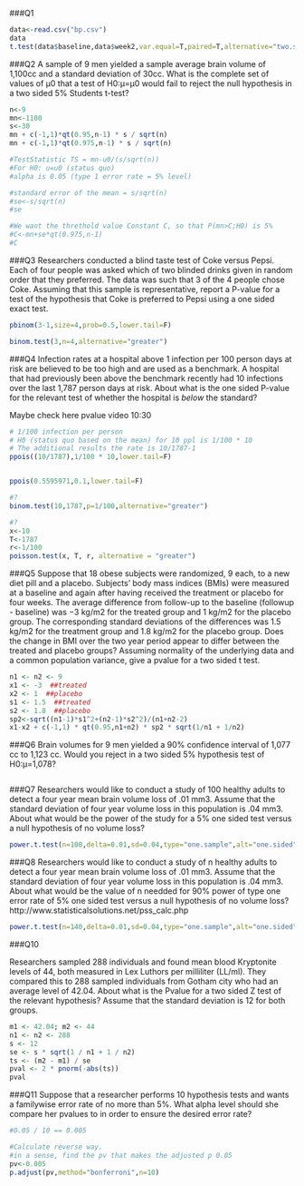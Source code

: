 ###Q1
```r
data<-read.csv("bp.csv")
data
t.test(data$baseline,data$week2,var.equal=T,paired=T,alternative="two.sided")
```

###Q2
A sample of 9 men yielded a sample average brain volume of 1,100cc and a standard deviation of 30cc. What is the complete set of values of μ0 that a test of H0:μ=μ0 would fail to reject the null hypothesis in a two sided 5% Students t-test?
```r
n<-9
mn<-1100
s<-30
mn + c(-1,1)*qt(0.95,n-1) * s / sqrt(n)
mn + c(-1,1)*qt(0.975,n-1) * s / sqrt(n)

#TestStatistic TS = mn-u0/(s/sqrt(n))
#For H0: u=u0 (status quo)
#alpha is 0.05 (type 1 error rate = 5% level)

#standard error of the mean = s/sqrt(n)
#se<-s/sqrt(n)
#se

#We want the threthold value Constant C, so that P(mn>C;H0) is 5%
#C<-mn+se*qt(0.975,n-1)
#C
```

###Q3
Researchers conducted a blind taste test of Coke versus Pepsi. Each of four people was asked which of two blinded drinks given in random order that they preferred. The data was such that 3 of the 4 people chose Coke. Assuming that this sample is representative, report a P-value for a test of the hypothesis that Coke is preferred to Pepsi using a one sided exact test.
```r
pbinom(3-1,size=4,prob=0.5,lower.tail=F)

binom.test(3,n=4,alternative="greater")
```


###Q4
Infection rates at a hospital above 1 infection per 100 person days at risk are believed to be too high and are used as a benchmark. A hospital that had previously been above the benchmark recently had 10 infections over the last 1,787 person days at risk. About what is the one sided P-value for the relevant test of whether the hospital is *below* the standard?

Maybe check here
pvalue video 10:30
```r
# 1/100 infection per person
# H0 (status quo based on the mean) for 10 ppl is 1/100 * 10
# The additional results the rate is 10/1787-1
ppois((10/1787),1/100 * 10,lower.tail=F)


ppois(0.5595971,0.1,lower.tail=F)

#?
binom.test(10,1787,p=1/100,alternative="greater")

#?
x<-10
T<-1787
r<-1/100
poisson.test(x, T, r, alternative = "greater")
```


###Q5
Suppose that 18 obese subjects were randomized, 9 each, to a new diet pill and a placebo. Subjects’ body mass indices (BMIs) were measured at a baseline and again after having received the treatment or placebo for four weeks. The average difference from follow-up to the baseline (followup - baseline) was −3 kg/m2 for the treated group and 1 kg/m2 for the placebo group. The corresponding standard deviations of the differences was 1.5 kg/m2 for the treatment group and 1.8 kg/m2 for the placebo group. Does the change in BMI over the two year period appear to differ between the treated and placebo groups? Assuming normality of the underlying data and a common population variance, give a pvalue for a two sided t test.
```r
n1 <- n2 <- 9
x1 <- -3  ##treated
x2 <- 1  ##placebo
s1 <- 1.5  ##treated
s2 <- 1.8  ##placebo
sp2<-sqrt((n1-1)*s1^2+(n2-1)*s2^2)/(n1+n2-2)
x1-x2 + c(-1,1) * qt(0.95,n1+n2) * sp2 * sqrt(1/n1 + 1/n2) 
```



###Q6
Brain volumes for 9 men yielded a 90% confidence interval of 1,077 cc to 1,123 cc. Would you reject in a two sided 5% hypothesis test of H0:μ=1,078?
```r

```

###Q7
Researchers would like to conduct a study of 100 healthy adults to detect a four year mean brain volume loss of .01 mm3. Assume that the standard deviation of four year volume loss in this population is .04 mm3. About what would be the power of the study for a 5% one sided test versus a null hypothesis of no volume loss?
```r
power.t.test(n=100,delta=0.01,sd=0.04,type="one.sample",alt="one.sided")
```


###Q8
Researchers would like to conduct a study of n healthy adults to detect a four year mean brain volume loss of .01 mm3. Assume that the standard deviation of four year volume loss in this population is .04 mm3. About what would be the value of n needded for 90% power of type one error rate of 5% one sided test versus a null hypothesis of no volume loss?
http://www.statisticalsolutions.net/pss_calc.php
```r
power.t.test(n=140,delta=0.01,sd=0.04,type="one.sample",alt="one.sided")
```


###Q10

Researchers sampled 288 individuals and found mean blood Kryptonite levels of 44, both measured in Lex Luthors per milliliter (LL/ml). They compared this to 288 sampled individuals from Gotham city who had an average level of 42.04. About what is the Pvalue for a two sided Z test of the relevant hypothesis? Assume that the standard deviation is 12 for both groups.

```r
m1 <- 42.04; m2 <- 44
n1 <- n2 <- 288
s <- 12
se <- s * sqrt(1 / n1 + 1 / n2)
ts <- (m2 - m1) / se
pval <- 2 * pnorm(-abs(ts))
pval
```


###Q11
Suppose that a researcher performs 10 hypothesis tests and wants a familywise error rate of no more than 5%. What alpha level should she compare her pvalues to in order to ensure the desired error rate? 
```r
#0.05 / 10 == 0.005

#Calculate reverse way.
#in a sense, find the pv that makes the adjusted p 0.05
pv<-0.005
p.adjust(pv,method="bonferroni",n=10)
```

